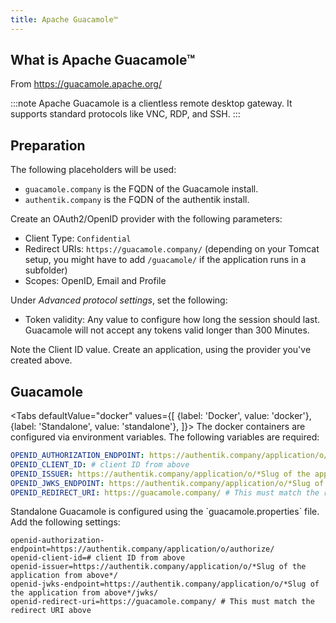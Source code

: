 ```yaml
---
title: Apache Guacamole™
---
```


## What is Apache Guacamole™

From https://guacamole.apache.org/

:::note
Apache Guacamole is a clientless remote desktop gateway. It supports standard protocols like VNC, RDP, and SSH.
:::

## Preparation

The following placeholders will be used:

- `guacamole.company` is the FQDN of the Guacamole install.
- `authentik.company` is the FQDN of the authentik install.

Create an OAuth2/OpenID provider with the following parameters:

- Client Type: `Confidential`
- Redirect URIs: `https://guacamole.company/` (depending on your Tomcat setup, you might have to add `/guacamole/` if the application runs in a subfolder)
- Scopes: OpenID, Email and Profile

Under *Advanced protocol settings*, set the following:

- Token validity: Any value to configure how long the session should last. Guacamole will not accept any tokens valid longer than 300 Minutes.

Note the Client ID value. Create an application, using the provider you've created above.

## Guacamole


<Tabs
  defaultValue="docker"
  values={[
    {label: 'Docker', value: 'docker'},
    {label: 'Standalone', value: 'standalone'},
  ]}>
  <TabItem value="docker">
    The docker containers are configured via environment variables. The following variables are required:

```yaml
OPENID_AUTHORIZATION_ENDPOINT: https://authentik.company/application/o/authorize/
OPENID_CLIENT_ID: # client ID from above
OPENID_ISSUER: https://authentik.company/application/o/*Slug of the application from above*/
OPENID_JWKS_ENDPOINT: https://authentik.company/application/o/*Slug of the application from above*/jwks/
OPENID_REDIRECT_URI: https://guacamole.company/ # This must match the redirect URI above
```
  </TabItem>
  <TabItem value="standalone">
    Standalone Guacamole is configured using the `guacamole.properties` file. Add the following settings:

```
openid-authorization-endpoint=https://authentik.company/application/o/authorize/
openid-client-id=# client ID from above
openid-issuer=https://authentik.company/application/o/*Slug of the application from above*/
openid-jwks-endpoint=https://authentik.company/application/o/*Slug of the application from above*/jwks/
openid-redirect-uri=https://guacamole.company/ # This must match the redirect URI above
```
  </TabItem>
</Tabs>
